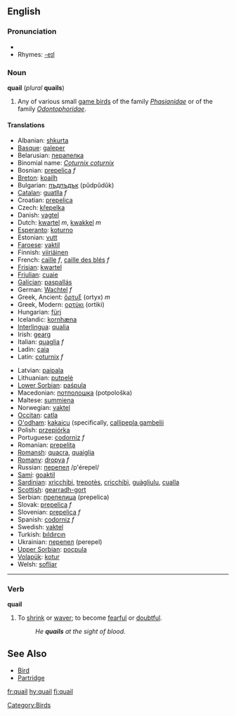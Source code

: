 ==English==
===Pronunciation===
{{wikipedia}}
*{{audio|en-us-quail.ogg|Audio (US)}}
*Rhymes: [[Rhymes:English:-eɪl|-eɪl]]

===Noun===
'''quail''' (''plural'' '''quails''')
# Any of various small [[game bird]]s of the family ''[[Phasianidae]]'' or of the family ''[[Odontophoridae]]''.

====Translations====
{{top}}
*Albanian: [[shkurta]]
*[[Basque]]: [[galeper]]
*Belarusian: [[перапелка]]
*Binomial name: ''[[Coturnix coturnix]]''
*Bosnian: [[prepelica]] ''f''
*[[Breton]]: [[koailh]]
*Bulgarian: [[пъдпъдък]] (pŭdpŭdŭk)
*[[Catalan]]: [[guatlla]] ''f''
*Croatian: [[prepelica]]
*Czech: [[křepelka]]
*Danish: [[vagtel]]
*Dutch: [[kwartel]] ''m'', [[kwakkel]] ''m''
*[[Esperanto]]: [[koturno]]
*Estonian: [[vutt]]
*[[Faroese]]: [[vaktil]]
*Finnish: [[viiriäinen]]
*French: [[caille]] ''f'', [[caille des blés]] ''f''
*[[Frisian]]: [[kwartel]]
*[[Friulian]]: [[cuaie]]
*[[Galician]]: [[paspallás]]
*German: [[Wachtel]] ''f''
*Greek, Ancient: [[ὄρτυξ]] (ortyx) ''m''
*Greek, Modern: [[ορτύκι]] (ortiki)
*Hungarian: [[fürj]]
*Icelandic: [[kornhæna]]
*[[Interlingua]]: [[qualia]]
*Irish: [[gearg]]
*Italian: [[quaglia]] ''f''
*Ladin: [[caia]]
*Latin: [[coturnix]] ''f''
{{mid}}
*Latvian: [[paipala]]
*Lithuanian: [[putpelė]]
*[[Lower Sorbian]]: [[paśpula]]
*Macedonian: [[потполошка]] (potpološka)
*Maltese: [[summiena]]
*Norwegian: [[vaktel]]
*[[Occitan]]: [[catla]]
*[[O'odham]]: [[kakaicu]] (specifically, [[callipepla gambelii]]
*Polish: [[przepiórka]]
*Portuguese: [[codorniz]] ''f''
*Romanian: [[prepeliţa]]
*[[Romansh]]: [[quacra]], [[quaiglia]]
*[[Romany]]: [[dropya]] ''f''
*Russian: [[перепел]] /p'érepel/ {{m}}
*[[Sami]]: [[goaktil]]
*[[Sardinian]]: [[xrìcchibi]], [[trepotès]], [[cricchibì]], [[guàgliulu]], [[cualla]]
*[[Scottish]]: [[gearradh-gort]]
*Serbian: [[препелица]] (prepelica)
*Slovak: [[prepelica]] ''f''
*Slovenian: [[prepelica]] ''f''
*Spanish: [[codorniz]] ''f''
*Swedish: [[vaktel]]
*Turkish: [[bıldırcın]]
*Ukrainian: [[перепел]] (perepel)
*[[Upper Sorbian]]: [[pocpula]]
*[[Volapük]]: [[kotur]]
*Welsh: [[sofliar]]
{{bottom}}

[[Category:Birds]]

----

===Verb===
'''quail'''
#To [[shrink]] or [[waver]]; to become [[fearful]] or [[doubtful]].
#:''He '''quails''' at the sight of blood.''

== See Also ==
*[[Bird]]
*[[Partridge]]

[[fr:quail]]
[[hy:quail]]
[[fi:quail]]